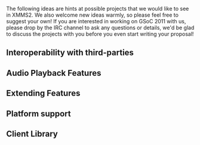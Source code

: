 The following ideas are hints at possible projects that we would like to see in XMMS2. We also welcome new ideas warmly, so please feel free to suggest your own! If you are interested in working on GSoC 2011 with us, please drop by the IRC channel to ask any questions or details, we'd be glad to discuss the projects with you before you even start writing your proposal!

{{SoCItem| title=Your idea here
|description=This is where you get the chance to implement that really cool music-player related idea that has been brewing in your mind. It may be some funny interface, a crazy effect, a revolutionary way to handle collections, or something different. Surprise us! We love new ideas!
|lang=Depends
|level=Depends
|mentor=Depends}}

== Interoperability with third-parties ==

{{SoCItem| title=Rockbox sync| description=[http://www.rockbox.org Rockbox] is the super cool F/OSS firmware for your music player. It stores its metadata in
an ondisk format called TagCache. This project would be to split the TagCache code from Rockbox out into a library, and then write a service client that given the
mount point of a rockbox device and the name of a collection would merge that collection to the player. It should hopefully support updating the TagCache on the device, but that can also be done by having the device sync itself. It should also support removing all songs from an arbitrary collection from the device.| lang=C| level=Medium| mentor=N/A}}

{{SoCItem| title=Spotify xform| description=Stream and browse spotify songs (probably worth taking a look at [http://despotify.se/ Despotify]).| lang=C| level=Medium| mentor=N/A}}


== Audio Playback Features ==

{{SoCItem| title=Effect chain clean-up and crossfade plugin| description=One of the most requested features is a cross-fade plugin. Right now cross-fade is not possible since effects (and all xform elements) are re-created for each song. Also the interface for enable and manage effect xforms is very clumsy. This SoC task is divided in three tasks. 1) create persistent xforms 2) revisit the effect configuration and 3) create a crossfade plugin. This project could also investigate passing data in frequency domain in xform chain ([http://thread.gmane.org/gmane.comp.multimedia.xmms2.devel/1535/focus=1536 see this ml thread]). The following bugs are related: 908 820 2008. I think one of the great outcomes of this project would be that except cross-fade there should be a easier way to configure, enable and chain effects. This project has been run as a GSoC project before, but has not reached the maturity required to be merged, so there might be ideas to salvage.| lang=C| level=Hard| mentor=N/A}}

{{SoCItem| title=Multiple channel support| description=New formats like AC3 and DTS supports multiple channels. XMMS2 is technically prepared for this but without any decent support in the output plugins. The task will be to get full multiple channel support in XMMS2 for the PulseAudio, alsa and oss output (bonus if CoreAudio also supports it!). There have been attempts at [http://bugs.xmms2.xmms.se/view.php?id=2134 doing] this [http://www.mail-archive.com/xmms2-devel@lists.xmms.se/msg01425.html before], but none of the attempts have ever finished. This would also include updating the format converter to be able to resample multichannel songs to different numbers of channels, and perhaps also surround filters from stereo to multichannel for the really nutty students.| lang=C| level=Hard| mentor=N/A}}


== Extending Features ==

{{SoCItem| title=Service Clients| description=The Service Clients concept has been around in the XMMS2 world for quite some time. There is even a [http://git.xmms.se/cgit.cgi/xmms2/xmms2-puzzles/log/?h=sc reference implementation available]. The project would be to bring this reference implementation into shape and integrate it with our generated IPC framework. The API might also need some clean up, analyze it and point out pros and cons in your proposal.| lang=C| level=Medium|mentor=N/A}} 

{{SoCItem| title=Adaptive playlists| description=[http://imms.luminal.org/ IMMS] has brought smart song scheduling to several music players, including XMMS2's predecessor XMMS. It would be great to have this again. It need not be through IMMS. It requires thought on how to do this in a clean manner. (See [[Collections]], [[Collections_2.0 | Collections 2.0]], [[Smart_playlists | Smart Playlists]], Service Clients, ...). As Service Clients haven't been finished yet, the client could be designed to use Service Clients technology, but during the GSoC have something that's simple to replace at a later stage. | lang=Any| level=Medium| mentor=N/A}}

== Platform support ==

{{SoCItem| title=Mac OSX integration and distribution
|description=Mac OSX is a different kind of beast than most other unixes, this also means that it needs some extra integration. We are looking for a student that could help further the XMMS2 integration with MacOSX. Primarily it would be to modify waf to be able to build .app bundles with all dependencies in them so that XMMS2 could be distributed as a APP on a DMG. Optional goodies: xmmsclient framework to be used in XCode for developing Objective-C clients, integration with media buttons (play, next, etc), listening to signals when computer goes to sleep (to pause music), automatic import of the iTunes library and much much more. A good hand with [http://code.google.com/p/waf/ waf] is a merit.
|lang=Python/Objective-C/C
|level=Medium to Hard
|mentor=N/A}}


== Client Library ==

{{SoCItem| title=Client side GenIPC| description=A previous GSoC brought us our vision of generating lots of boring code in the IPC layer. Currently code to work with the protocol is generated for the server side and has been in use for the past year with great success, but the client side is still not generated. This task could involve updating all our client libraries, or just a few, with the priority to generate the C-based client library.| lang=C,Python,Ruby,Perl,C++| level=Easy to Medium| mentor=N/A}}

{{SoCItem| title=JSON/REST API| description=As it's hip to write applications in JavaScript these days it would be nice if we had a client that exposes the XMMS2 API as a JSON/REST service. This has been reimplemented in quite a few clients already, but never in a way meant for being reused. A proposal would discuss the technical difficulties in making a good JSON/REST-API (for example how to treat broadcasts, signals, bindata), and what kind of problems might appear (namespace issues etc), what HTTP verbs fits where etc. This client would preferably be generated with the help of GenIPC, either build time, or on the fly. This does not overlap with the previous task.| lang=Any (preferably Python), JavaScript (demo app, and library if JSON/REST service is not enough)| level=Easy to Medium| mentor=N/A}}